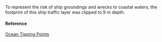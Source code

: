 To represent the risk of ship groundings and wrecks to coastal waters, the footprint of this ship traffic layer was clipped to 9 m depth.

#### Reference

[Ocean Tipping Points](http://www.pacioos.hawaii.edu/projects/oceantippingpoints/#data)